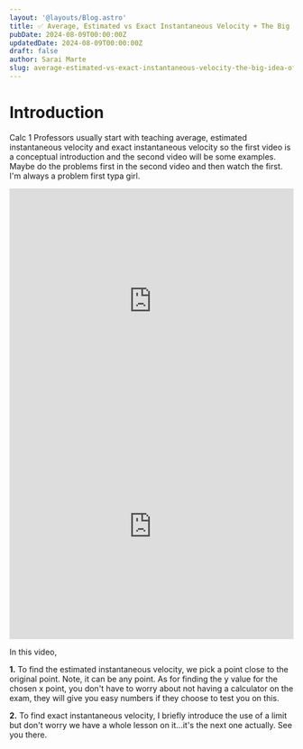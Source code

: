 ```yaml
---
layout: '@layouts/Blog.astro'
title: ✅ Average, Estimated vs Exact Instantaneous Velocity + The Big Idea of Calc
pubDate: 2024-08-09T00:00:00Z
updatedDate: 2024-08-09T00:00:00Z
draft: false
author: Sarai Marte
slug: average-estimated-vs-exact-instantaneous-velocity-the-big-idea-of-calc
---
```



# Introduction


Calc 1 Professors usually start with teaching average, estimated instantaneous velocity and exact instantaneous velocity so the first video is a conceptual introduction and the second video will be some examples. Maybe do the problems first in the second video and then watch the first. I'm always a problem first typa girl.

 
<iframe width="100%" height="400" src="https://www.youtube.com/embed/rtWzJQLudNA?si=HzP4aJFtVURIfeZz" title="YouTube video player" frameborder="0" allow="accelerometer; autoplay; clipboard-write; encrypted-media; gyroscope; picture-in-picture; web-share" referrerpolicy="strict-origin-when-cross-origin" allowfullscreen></iframe>

 
<iframe width="100%" height="400" src="https://www.youtube.com/embed/h0L9sHtsbOw?si=B0lpMjqe9aX6YWsZ" title="YouTube video player" frameborder="0" allow="accelerometer; autoplay; clipboard-write; encrypted-media; gyroscope; picture-in-picture; web-share" referrerpolicy="strict-origin-when-cross-origin" allowfullscreen></iframe>

 
In this video,

 
**1.** To find the estimated instantaneous velocity, we pick a point close to the original point. Note, it can be any point. As for finding the y value for the chosen x point, you don't have to worry about not having a calculator on the exam, they will give you easy numbers if they choose to test you on this.  

 
**2.** To find exact instantaneous velocity, I briefly introduce the use of a limit but don't worry we have a whole lesson on it...it's the next one actually. See you there.

 
